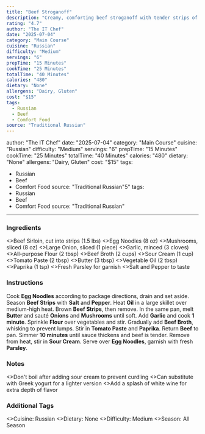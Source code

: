```yaml
---
title: "Beef Stroganoff"
description: "Creamy, comforting beef stroganoff with tender strips of beef in a rich sour cream sauce."
rating: "4.7"
author: "The IT Chef"
date: "2025-07-04"
category: "Main Course"
cuisine: "Russian"
difficulty: "Medium"
servings: "6"
prepTime: "15 Minutes"
cookTime: "25 Minutes"
totalTime: "40 Minutes"
calories: "480"
dietary: "None"
allergens: "Dairy, Gluten"
cost: "$15"
tags:
  - Russian
  - Beef
  - Comfort Food
source: "Traditional Russian"
---
```

author: "The IT Chef"
date: "2025-07-04"
category: "Main Course"
cuisine: "Russian"
difficulty: "Medium"
servings: "6"
prepTime: "15 Minutes"
cookTime: "25 Minutes"
totalTime: "40 Minutes"
calories: "480"
dietary: "None"
allergens: "Dairy, Gluten"
cost: "$15"
tags:
  - Russian
  - Beef
  - Comfort Food
source: "Traditional Russian"5"
tags:
  - Russian
  - Beef
  - Comfort Food
source: "Traditional Russian"
---
### Ingredients

<RecipeIngredients>
  <>Beef Sirloin, cut into strips (1.5 lbs)</>
  <>Egg Noodles (8 oz)</>
  <>Mushrooms, sliced (8 oz)</>
  <>Large Onion, sliced (1 piece)</>
  <>Garlic, minced (3 cloves)</>
  <>All-purpose Flour (2 tbsp)</>
  <>Beef Broth (2 cups)</>
  <>Sour Cream (1 cup)</>
  <>Tomato Paste (2 tbsp)</>
  <>Butter (3 tbsp)</>
  <>Vegetable Oil (2 tbsp)</>
  <>Paprika (1 tsp)</>
  <>Fresh Parsley for garnish</>
  <>Salt and Pepper to taste</>
</RecipeIngredients>

### Instructions

<RecipeInstructions>
  <RecipeInstructionsSection title="Prepare Base">
    <RecipeInstructionsStep>
      Cook <strong>Egg Noodles</strong> according to package directions, drain and set aside.
    </RecipeInstructionsStep>
    <RecipeInstructionsStep>
      Season <strong>Beef Strips</strong> with <strong>Salt</strong> and <strong>Pepper</strong>.
    </RecipeInstructionsStep>
    <RecipeInstructionsStep>
      Heat <strong>Oil</strong> in a large skillet over medium-high heat. Brown <strong>Beef Strips</strong>, then remove.
    </RecipeInstructionsStep>
  </RecipeInstructionsSection>
  <RecipeInstructionsSection title="Make Sauce">
    <RecipeInstructionsStep>
      In the same pan, melt <strong>Butter</strong> and sauté <strong>Onions</strong> and <strong>Mushrooms</strong> until soft.
    </RecipeInstructionsStep>
    <RecipeInstructionsStep>
      Add <strong>Garlic</strong> and cook <strong>1 minute</strong>. Sprinkle <strong>Flour</strong> over vegetables and stir.
    </RecipeInstructionsStep>
    <RecipeInstructionsStep>
      Gradually add <strong>Beef Broth</strong>, whisking to prevent lumps.
    </RecipeInstructionsStep>
    <RecipeInstructionsStep>
      Stir in <strong>Tomato Paste</strong> and <strong>Paprika</strong>. Return <strong>Beef</strong> to pan.
    </RecipeInstructionsStep>
    <RecipeInstructionsStep>
      Simmer <strong>10 minutes</strong> until sauce thickens and beef is tender.
    </RecipeInstructionsStep>
    <RecipeInstructionsStep>
      Remove from heat, stir in <strong>Sour Cream</strong>.
    </RecipeInstructionsStep>
    <RecipeInstructionsStep>
      Serve over <strong>Egg Noodles</strong>, garnish with fresh <strong>Parsley</strong>.
    </RecipeInstructionsStep>
  </RecipeInstructionsSection>
</RecipeInstructions>

### Notes

<RecipeNotes>
  <>Don't boil after adding sour cream to prevent curdling</>
  <>Can substitute with Greek yogurt for a lighter version</>
  <>Add a splash of white wine for extra depth of flavor</>
</RecipeNotes>

### Additional Tags

<RecipeTags>
  <>Cuisine: Russian</>
  <>Dietary: None</>
  <>Difficulty: Medium</>
  <>Season: All Season</>
</RecipeTags>
